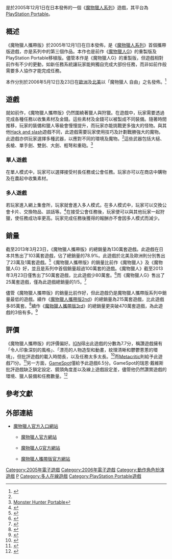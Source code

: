 {{noteTA
| G1=Games
}}
{{Infobox video game
| title = 魔物獵人攜帶版
| japanese = モンスターハンター ポータブル
| english = Monster Hunter Freedom
| image = File:Monster-hunter-portable.jpg
| developer = [[卡普空|卡普空]]
| publisher = 卡普空
| designer =
| composer = 甲田雅人<br/>小宮山優子<br/>成田曉彥
| engine =
| series = [[魔物獵人系列|魔物獵人系列]]
| released = {{vgrelease|JP|2005年12月1日|EU|2006年5月12日|NA|2006年5月23日}}
| modes = [[單人遊戲|單人]]、線上[[多人遊戲|多人]]
| genre = [[動作角色扮演遊戲|動作角色扮演]]
| platforms = [[PlayStation_Portable|PlayStation Portable]]
}}

{{vgname|魔物獵人攜帶版|ja=モンスターハンター ポータブル，Monster Hunter Portable|en=Monster Hunter Freedom|diff=yes|cn=怪物猎人携带版|tw=魔物獵人攜帶版}}是於2005年12月1日在日本發佈的一個《[[魔物獵人系列|魔物獵人系列]]》遊戲，其平台為[[PlayStation_Portable|PlayStation Portable]]。

==概述==
《魔物獵人攜帶版》於2005年12月1日在日本發佈，是《[[魔物獵人系列|魔物獵人系列]]》首個攜帶版遊戲，亦是系列中的第三個作品。本作也是前作《[[魔物獵人G|魔物獵人G]]》的重製版及PlayStation Portable移植版。儘管本作是《魔物獵人G》的重製版，但遊戲相對前作有不少的更動，如新任務系統讓玩家能夠獨自完成大部份任務，而非如前作般需要多人協作才能完成任務。

本作分別於2006年5月12日及23日在[[歐洲|歐洲]]及[[北美|北美]]以「魔物獵人 自由」之名發佈。<ref name="IGN Main">{{cite web|url=http://www.ign.com/games/monster-hunter-freedom/psp-744247|title=Monster Hunter Freedom|publisher=IGN|date=2006-05-30|accessdate=2013-04-08}}</ref>

==遊戲==
就如前作，《魔物獵人攜帶版》仍然圍繞著獵人與狩獵。在遊戲中，玩家需要透過完成各種任務以收集素材及金錢。這些素材及金錢可以被製成不同裝備。隨著時間推移，玩家的裝備和獵人等級會慢慢提升，而玩家亦能挑戰更多強大的怪物。與其他[[Hack_and_slash|Hack and slash]]遊戲不同，此遊戲需要玩家使用技巧及計劃戰勝強大的魔物。此遊戲亦供玩家選擇多種武器，以應對不同的環境及魔物。<ref name="IGN Main"/>這些武器包括大槌、長槍、單手劍、雙劍、大劍、輕弩和重砲。<ref>[http://www.capcom.co.jp/monsterhunter/contents_p.html Monster Hunter Portable]</ref>

===單人遊戲===
在單人模式中，玩家可以選擇接受村長任務或公會任務。玩家亦可以在商店中購物及在農起中收集素材。

===多人遊戲===
若玩家進入網上集會所，玩家就會進入多人模式。在多人模式中，玩家可以交換公會卡片、交換物品、談話等。<ref>{{cite web|url=http://asia.gamespot.com/monster-hunter-freedom/|title=Monster Hunter Freedom|date=2006-05-23|publisher=GameSpot|accessdate=2013-04-08|deadurl=yes|archiveurl=https://web.archive.org/web/20130502034830/http://asia.gamespot.com/monster-hunter-freedom/|archivedate=2013-05-02}}</ref>在接受公會任務後，玩家便可以與其他玩家一起狩獵，使任務成功率更高。玩家完成任務後獲得的報酬亦不會因多人模式而減少。

==銷量==
截至2013年3月23日，《魔物獵人攜帶版》的總銷量為130萬套遊戲。此遊戲在日本共售出了103萬套遊戲，佔了總銷量的78.9%。此遊戲於北美及歐洲則分別售出了23萬及1萬套遊戲。<ref>{{cite web|url=http://www.vgchartz.com/game/3836/monster-hunter-freedom/|title=Monster Hunter Freedom|publisher=VGChartz|date=2013-03-23|accessdate=2013-04-08}}</ref>《魔物獵人攜帶版》的銷量比前作《魔物獵人》及《魔物獵人G》好，並且是系列中首個銷量超過100萬套的遊戲。《魔物獵人》截至2013年3月23日僅售出了50萬套遊戲，比此遊戲少80萬套。<ref>{{cite web|url=http://www.vgchartz.com/game/1407/monster-hunter/|title=Monster Hunter|publisher=VGChartz|date=2013-03-23|accessdate=2013-04-06}}</ref>而《魔物獵人G》售出了25萬套遊戲，僅為此遊戲總銷量的1/5。<ref>{{cite web|url=http://www.vgchartz.com/game/30098/monster-hunter-g/|title=Monster Hunter g|publisher=VGChartz|date=2013-03-23|accessdate=2013-04-06}}</ref>

儘管《魔物獵人攜帶版》的銷量比前作好，但此遊戲仍是魔物獵人攜帶版系列中銷量最低的遊戲。續作《[[魔物獵人攜帶版2nd|魔物獵人攜帶版2nd]]》的總銷量為215萬套遊戲，比此遊戲多85萬套。<ref>{{cite web |url=http://www.capcom.co.jp/ir/english/business/million.html |title=Platinum Titles |publisher=[[Capcom|Capcom]] |date=2011-06-30 |accessdate=2013-04-03 |archiveurl=https://web.archive.org/web/20080714022921/http://ir.capcom.co.jp/english/data/million.html |archivedate=2008-07-14 |deadurl=yes }}</ref>續作《[[魔物獵人攜帶版3rd|魔物獵人攜帶版3rd]]》的總銷量更突破470萬套遊戲，為此遊戲的3倍有多。<ref>{{cite web | url=http://www.capcom.co.jp/ir/english/business/million.html | title=Platinum Titles | date=2011-06-30 | accessdate=2013-04-09 | publisher=Capcom | archive-date=2018-09-26 | archive-url=https://web.archive.org/web/20180926160641/http://www.capcom.co.jp/ir/english/business/million.html | dead-url=no }}</ref>

==評價==
《魔物獵人攜帶版》的評價偏好。[[IGN|IGN]]得出此遊戲的分數為7.7分，稱讚遊戲擁有「令人印象深刻的風格」、「漂亮的人物造型和動畫，紋理清晰和鬱鬱蔥蔥的環境」，但批評遊戲的載入時間長，以及任務太多太長。<ref>{{cite web|url=http://www.ign.com/articles/2006/05/31/monster-hunter-freedom|title=Monster Hunter Freedom Review|publisher=IGN|author=Juan Castro|date=2006-05-30|accessdate=2013-04-08}}</ref>而[[Metacritic|Metacritic]]則給予此遊戲71分。<ref>{{cite web|url=http://www.metacritic.com/game/psp/monster-hunter-freedom|title=Monster Hunter Freedom PSP|publisher=Metacritic|date=2006-05-23|accessdate=2013-04-08}}</ref>另一方面，[[GameSpot|GameSpot]]僅給予此遊戲6.5分。GameSpot的瑞恩·戴維斯批評遊戲缺乏鎖定設定、鏡頭角度差以及線上遊戲設定差，儘管他仍然讚賞遊戲的環境、獵人裝備和任務數量。<ref>{{cite web|url=http://asia.gamespot.com/monster-hunter-freedom/reviews/monster-hunter-freedom-review-6151713/|title=Monster Hunter Freedom Review|publisher=GameSpot|author=Ryan Davis|date=2006-05-23|accessdate=2013-04-08|deadurl=yes|archiveurl=https://web.archive.org/web/20121103211620/http://asia.gamespot.com/monster-hunter-freedom/reviews/monster-hunter-freedom-review-6151713/|archivedate=2012-11-03}}</ref>

==參考文獻==
{{reflist|2}}

==外部連結==
* {{Ja}}[http://www.capcom.co.jp/monsterhunter/ 魔物獵人官方入口網站]
** {{Ja}}[http://www.capcom.co.jp/monsterhunter/contents_1.html 魔物獵人官方網站]
** {{Ja}}[http://www.capcom.co.jp/monsterhunter/contents_g.html 魔物獵人G官方網站]
** {{Ja}}[http://www.capcom.co.jp/monsterhunter/contents_p.html 魔物獵人攜帶版官方網站]

{{魔物獵人系列}}

{{DEFAULTSORT:Monster Hunter Portable}}
[[Category:2005年電子遊戲|Category:2005年電子遊戲]]
[[Category:2006年電子遊戲|Category:2006年電子遊戲]]
[[Category:動作角色扮演遊戲|Category:動作角色扮演遊戲]]
[[Category:魔物獵人系列|P]]
[[Category:多人在線遊戲|Category:多人在線遊戲]]
[[Category:PlayStation_Portable遊戲|Category:PlayStation Portable遊戲]]
